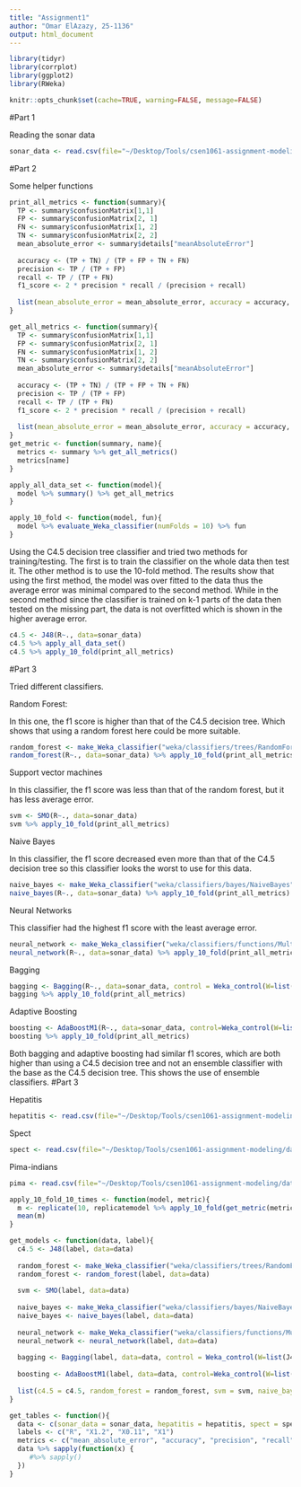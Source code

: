 ```yaml
---
title: "Assignment1"
author: "Omar ElAzazy, 25-1136"
output: html_document
---
```


```r
library(tidyr)
library(corrplot)
library(ggplot2)
library(RWeka)
```

```r
knitr::opts_chunk$set(cache=TRUE, warning=FALSE, message=FALSE)
```

#Part 1

Reading the sonar data
```r
sonar_data <- read.csv(file="~/Desktop/Tools/csen1061-assignment-modeling/datasets/sonar.all-data.csv", sep=",")
```

#Part 2

Some helper functions
```r
print_all_metrics <- function(summary){
  TP <- summary$confusionMatrix[1,1]
  FP <- summary$confusionMatrix[2, 1]
  FN <- summary$confusionMatrix[1, 2]
  TN <- summary$confusionMatrix[2, 2]
  mean_absolute_error <- summary$details["meanAbsoluteError"]
  
  accuracy <- (TP + TN) / (TP + FP + TN + FN)
  precision <- TP / (TP + FP)
  recall <- TP / (TP + FN)
  f1_score <- 2 * precision * recall / (precision + recall)
  
  list(mean_absolute_error = mean_absolute_error, accuracy = accuracy, precision = precision, recall = recall, f1_score = f1_score) %>% print()
}

get_all_metrics <- function(summary){
  TP <- summary$confusionMatrix[1,1]
  FP <- summary$confusionMatrix[2, 1]
  FN <- summary$confusionMatrix[1, 2]
  TN <- summary$confusionMatrix[2, 2]
  mean_absolute_error <- summary$details["meanAbsoluteError"]
  
  accuracy <- (TP + TN) / (TP + FP + TN + FN)
  precision <- TP / (TP + FP)
  recall <- TP / (TP + FN)
  f1_score <- 2 * precision * recall / (precision + recall)
  
  list(mean_absolute_error = mean_absolute_error, accuracy = accuracy, precision = precision, recall = recall, f1_score = f1_score)
}
get_metric <- function(summary, name){
  metrics <- summary %>% get_all_metrics()
  metrics[name]
}

apply_all_data_set <- function(model){
  model %>% summary() %>% get_all_metrics
}

apply_10_fold <- function(model, fun){
  model %>% evaluate_Weka_classifier(numFolds = 10) %>% fun
}
```


Using the C4.5 decision tree classifier and tried two methods for training/testing. The first is to train the classifier on the whole data then test it. The other method is to use the 10-fold method. The results show that using the first method, the model was over fitted to the data thus the average error was minimal compared to the second method. While in the second method since the classifier is trained on k-1 parts of the data then tested on the missing part, the data is not overfitted which is shown in the higher average error.
```r
c4.5 <- J48(R~., data=sonar_data)
c4.5 %>% apply_all_data_set()
c4.5 %>% apply_10_fold(print_all_metrics)
```

#Part 3

Tried different classifiers.


Random Forest:


In this one, the f1 score is higher than that of the C4.5 decision tree. Which shows that using a random forest here could be more suitable.
```r
random_forest <- make_Weka_classifier("weka/classifiers/trees/RandomForest")
random_forest(R~., data=sonar_data) %>% apply_10_fold(print_all_metrics)
```

Support vector machines


In this classifier, the f1 score was less than that of the random forest, but it has less average error.
```r
svm <- SMO(R~., data=sonar_data)
svm %>% apply_10_fold(print_all_metrics)
```

Naive Bayes

In this classifier, the f1 score decreased even more than that of the C4.5 decision tree so this classifier looks the worst to use for this data.
```r
naive_bayes <- make_Weka_classifier("weka/classifiers/bayes/NaiveBayes")
naive_bayes(R~., data=sonar_data) %>% apply_10_fold(print_all_metrics)
```

Neural Networks

This classifier had the highest f1 score with the least average error.
```r
neural_network <- make_Weka_classifier("weka/classifiers/functions/MultilayerPerceptron")
neural_network(R~., data=sonar_data) %>% apply_10_fold(print_all_metrics)
```

Bagging
```r
bagging <- Bagging(R~., data=sonar_data, control = Weka_control(W=list(J48,M=30)))
bagging %>% apply_10_fold(print_all_metrics)
```

Adaptive Boosting
```r
boosting <- AdaBoostM1(R~., data=sonar_data, control=Weka_control(W=list(J48,"--",M=30)))
boosting %>% apply_10_fold(print_all_metrics)
```


Both bagging and adaptive boosting had similar f1 scores, which are both higher than using a C4.5 decision tree and not an ensemble classifier with the base as the C4.5 decision tree. This shows the use of ensemble classifiers.
#Part 3

Hepatitis
```r
hepatitis <- read.csv(file="~/Desktop/Tools/csen1061-assignment-modeling/datasets/hepatitis.data.csv", sep=",")
```

Spect
```r
spect <- read.csv(file="~/Desktop/Tools/csen1061-assignment-modeling/datasets/SPECT.csv", sep=",")
```

Pima-indians
```r
pima <- read.csv(file="~/Desktop/Tools/csen1061-assignment-modeling/datasets/pima-indians-diabetes.data.csv", sep=",")
```

```r
apply_10_fold_10_times <- function(model, metric){
  m <- replicate(10, replicatemodel %>% apply_10_fold(get_metric(metric)))
  mean(m)
}

get_models <- function(data, label){
  c4.5 <- J48(label, data=data)
  
  random_forest <- make_Weka_classifier("weka/classifiers/trees/RandomForest")
  random_forest <- random_forest(label, data=data)
  
  svm <- SMO(label, data=data)
  
  naive_bayes <- make_Weka_classifier("weka/classifiers/bayes/NaiveBayes")
  naive_bayes <- naive_bayes(label, data=data)
  
  neural_network <- make_Weka_classifier("weka/classifiers/functions/MultilayerPerceptron")
  neural_network <- neural_network(label, data=data)
  
  bagging <- Bagging(label, data=data, control = Weka_control(W=list(J48,M=30)))
  
  boosting <- AdaBoostM1(label, data=data, control=Weka_control(W=list(J48,"--",M=30)))
  
  list(c4.5 = c4.5, random_forest = random_forest, svm = svm, naive_bayes = naive_bayes, neural_network = neural_network, bagging = bagging, boosting = boosting)
}

get_tables <- function(){
  data <- c(sonar_data = sonar_data, hepatitis = hepatitis, spect = spect, pima = pima)
  labels <- c("R", "X1.2", "X0.11", "X1")
  metrics <- c("mean_absolute_error", "accuracy", "precision", "recall", "f1_score")
  data %>% sapply(function(x) {
     #%>% sapply()
  })
}
```

  
